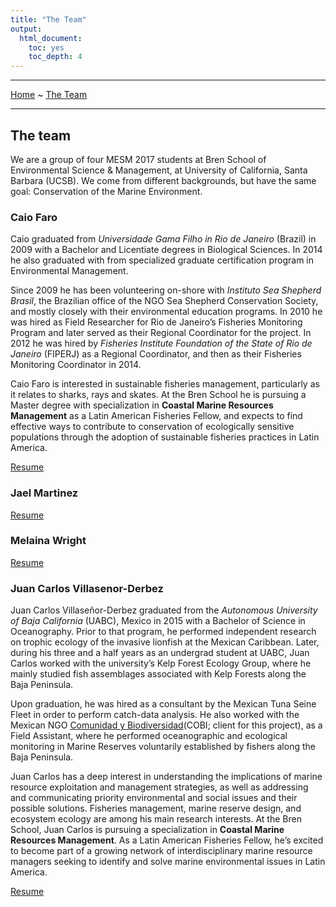 ```yaml
---
title: "The Team"
output:
  html_document:
    toc: yes
    toc_depth: 4
---
```


__________
[Home](./index.html) ~ [The Team](./team.html)

__________

## The team

We are a group of four MESM 2017 students at Bren School of Environmental Science & Management, at University of California, Santa Barbara (UCSB). We come from different backgrounds, but have the same goal: Conservation of the Marine Environment.

### Caio Faro

Caio graduated from *Universidade Gama Filho in Rio de Janeiro* (Brazil) in 2009 with a Bachelor and Licentiate degrees in Biological Sciences. In 2014 he also graduated with from specialized graduate certification program in Environmental Management.

Since 2009 he has been volunteering on-shore with *Instituto Sea Shepherd Brasil*, the Brazilian office of the NGO Sea Shepherd Conservation Society, and mostly closely with their environmental education programs. In 2010 he was hired as Field Researcher for Rio de Janeiro's Fisheries Monitoring Program and later served as their Regional Coordinator for the project. In 2012 he was hired by *Fisheries Institute Foundation of the State of Rio de Janeiro* (FIPERJ) as a Regional Coordinator, and then as their Fisheries Monitoring Coordinator in 2014.

Caio Faro is interested in sustainable fisheries management, particularly as it relates to sharks, rays and skates. At the Bren School he is pursuing a Master degree with specialization in **Coastal Marine Resources Management** as a Latin American Fisheries Fellow, and expects to find effective ways to contribute to conservation of ecologically sensitive populations through the adoption of sustainable fisheries practices in Latin America.

[Resume](docs/caio.pdf)

### Jael Martinez

[Resume](docs/jael.pdf)

### Melaina Wright

[Resume](docs/melaina.pdf)

### Juan Carlos Villasenor-Derbez

Juan Carlos Villaseñor-Derbez graduated from the *Autonomous University of Baja California* (UABC), Mexico in 2015 with a Bachelor of Science in Oceanography. Prior to that program, he performed independent research on trophic ecology of the invasive lionfish at the Mexican Caribbean. Later, during his three and a half years as an undergrad student at UABC, Juan Carlos worked with the university’s Kelp Forest Ecology Group, where he mainly studied fish assemblages associated with Kelp Forests along the Baja Peninsula.    

Upon graduation, he was hired as a consultant by the Mexican Tuna Seine Fleet in order to perform catch-data analysis. He also worked with the Mexican NGO [Comunidad y Biodiversidad](cobi.org.mx/en)(COBI; client for this project), as a Field Assistant, where he performed oceanographic and ecological monitoring in Marine Reserves voluntarily established by fishers along the Baja Peninsula.  

Juan Carlos has a deep interest in understanding the implications of marine resource exploitation and management strategies, as well as addressing and communicating priority environmental and social issues and their possible solutions. Fisheries management, marine reserve design, and ecosystem ecology are among his main research interests. At the Bren School, Juan Carlos is pursuing a specialization in **Coastal Marine Resources Management**. As a Latin American Fisheries Fellow, he’s excited to become part of a growing network of interdisciplinary marine resource managers seeking to identify and solve marine environmental issues in Latin America.

[Resume](docs/jc.pdf)